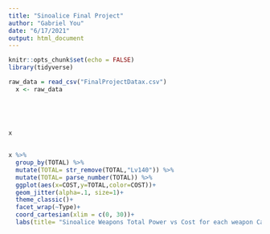 ```yaml
---
title: "Sinoalice Final Project"
author: "Gabriel You"
date: "6/17/2021"
output: html_document
---
```


```r
knitr::opts_chunk$set(echo = FALSE)
library(tidyverse)
```



```r
raw_data = read_csv("FinalProjectDatax.csv") 
  x <- raw_data 
  

  
  

x
        
```


```r
x %>% 
  group_by(TOTAL) %>% 
  mutate(TOTAL= str_remove(TOTAL,"Lv140")) %>% 
  mutate(TOTAL= parse_number(TOTAL)) %>% 
  ggplot(aes(x=COST,y=TOTAL,color=COST))+
  geom_jitter(alpha=.1, size=1)+
  theme_classic()+
  facet_wrap(~Type)+
  coord_cartesian(xlim = c(0, 30))+
  labs(title= "Sinoalice Weapons Total Power vs Cost for each weapon Catagory", subtitle= "highest density of weapons is around the 15-25 cost range and the weapon range is similar but there is a slight bias for multi target weapons ", y="Total Weapon Power", caption = "Source:SINoALICE developed by Pokelabo")
```







